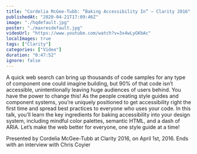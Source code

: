 ```yaml
---
title: "Cordelia McGee-Tubb: “Baking Accessibility In” — Clarity 2016"
publishedAt: "2020-04-21T17:09:46Z"
image: "./hqdefault.jpg"
poster: "./maxresdefault.jpg"
videoUrl: "https://www.youtube.com/watch?v=3x4wLyGKbAc"
localImages: true
tags: ["Clarity"]
categories: ["Video"]
duration: "0:47:52"
ignore: false
---
```


A quick web search can bring up thousands of code samples for any type of component one could imagine building, but 90% of that code isn’t accessible, unintentionally leaving huge audiences of users behind. You have the power to change this! As the people creating style guides and component systems, you’re uniquely positioned to get accessibility right the first time and spread best practices to everyone who uses your code. In this talk, you’ll learn the key ingredients for baking accessibility into your design system, including mindful color palettes, semantic HTML, and a dash of ARIA. Let’s make the web better for everyone, one style guide at a time!

Presented by Cordelia McGee-Tubb at Clarity 2016, on April 1st, 2016. Ends with an interview with Chris Coyier
